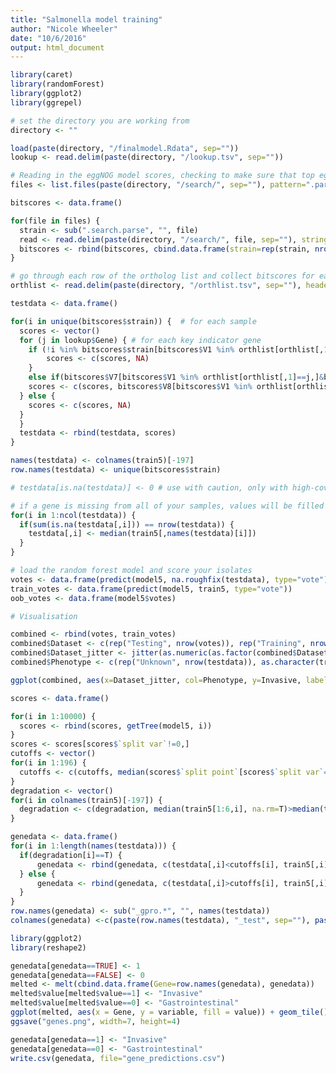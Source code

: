 ```yaml
---
title: "Salmonella model training"
author: "Nicole Wheeler"
date: "10/6/2016"
output: html_document
---
```


```r
library(caret)
library(randomForest)
library(ggplot2)
library(ggrepel)

# set the directory you are working from
directory <- ""

load(paste(directory, "/finalmodel.Rdata", sep=""))
lookup <- read.delim(paste(directory, "/lookup.tsv", sep=""))

# Reading in the eggNOG model scores, checking to make sure that top eggNOG model hit for each protein in the orthogroup is the same
files <- list.files(paste(directory, "/search/", sep=""), pattern=".parse")

bitscores <- data.frame()

for(file in files) {
  strain <- sub(".search.parse", "", file)
  read <- read.delim(paste(directory, "/search/", file, sep=""), stringsAsFactors=F, comment.char="@", header=F)
  bitscores <- rbind(bitscores, cbind.data.frame(strain=rep(strain, nrow(read)), read))
}

# go through each row of the ortholog list and collect bitscores for each gene
orthlist <- read.delim(paste(directory, "/orthlist.tsv", sep=""), header=T, stringsAsFactors=F)

testdata <- data.frame()

for(i in unique(bitscores$strain)) {  # for each sample
  scores <- vector()
  for (j in lookup$Gene) { # for each key indicator gene
    if (!i %in% bitscores$strain[bitscores$V1 %in% orthlist[orthlist[,1]==j,]]) {
        scores <- c(scores, NA)
    }
    else if(bitscores$V7[bitscores$V1 %in% orthlist[orthlist[,1]==j,]&bitscores$strain==i&bitscores$V4==lookup$Model[lookup$Gene==j]][1]<0.0001) { # if the E-value looks reasonable
    scores <- c(scores, bitscores$V8[bitscores$V1 %in% orthlist[orthlist[,1]==j,]&bitscores$strain==i&bitscores$V4==lookup$Model[lookup$Gene==j]][1])
  } else {
    scores <- c(scores, NA)
  }
  }
  testdata <- rbind(testdata, scores)
}

names(testdata) <- colnames(train5)[-197]
row.names(testdata) <- unique(bitscores$strain)

# testdata[is.na(testdata)] <- 0 # use with caution, only with high-coverage genomes

# if a gene is missing from all of your samples, values will be filled in based on the median observed in our training data
for(i in 1:ncol(testdata)) {
  if(sum(is.na(testdata[,i])) == nrow(testdata)) {
    testdata[,i] <- median(train5[,names(testdata)[i]])
  }
}

# load the random forest model and score your isolates
votes <- data.frame(predict(model5, na.roughfix(testdata), type="vote"))
train_votes <- data.frame(predict(model5, train5, type="vote"))
oob_votes <- data.frame(model5$votes)

# Visualisation

combined <- rbind(votes, train_votes)
combined$Dataset <- c(rep("Testing", nrow(votes)), rep("Training", nrow(train_votes)))
combined$Dataset_jitter <- jitter(as.numeric(as.factor(combined$Dataset)), amount=0.4)
combined$Phenotype <- c(rep("Unknown", nrow(testdata)), as.character(train5$class))

ggplot(combined, aes(x=Dataset_jitter, col=Phenotype, y=Invasive, label=row.names(combined))) + geom_point() + geom_text_repel() + coord_flip() + theme_bw() + ylim(0, 1.1) + xlab("") + ylab("Invasiveness index") + geom_hline(yintercept = 0.5)
```


```r
scores <- data.frame()

for(i in 1:10000) {
  scores <- rbind(scores, getTree(model5, i))
}
scores <- scores[scores$`split var`!=0,]
cutoffs <- vector()
for(i in 1:196) {
  cutoffs <- c(cutoffs, median(scores$`split point`[scores$`split var`==i]))
}
degradation <- vector()
for(i in colnames(train5)[-197]) {
  degradation <- c(degradation, median(train5[1:6,i], na.rm=T)>median(train5[7:15,i], na.rm=T))
}

genedata <- data.frame()
for(i in 1:length(names(testdata))) {
  if(degradation[i]==T) {
      genedata <- rbind(genedata, c(testdata[,i]<cutoffs[i], train5[,i]<cutoffs[i]))
  } else {
      genedata <- rbind(genedata, c(testdata[,i]>cutoffs[i], train5[,i]>cutoffs[i]))
  }
}
row.names(genedata) <- sub("_gpro.*", "", names(testdata))
colnames(genedata) <-c(paste(row.names(testdata), "_test", sep=""), paste(row.names(train5), "_train", sep=""))

library(ggplot2)
library(reshape2)

genedata[genedata==TRUE] <- 1
genedata[genedata==FALSE] <- 0
melted <- melt(cbind.data.frame(Gene=row.names(genedata), genedata))
melted$value[melted$value==1] <- "Invasive"
melted$value[melted$value==0] <- "Gastrointestinal"
ggplot(melted, aes(x = Gene, y = variable, fill = value)) + geom_tile() + scale_fill_manual("Prediction", values=c("black", "white")) + theme(axis.text.x=element_blank(), axis.ticks.x=element_blank())
ggsave("genes.png", width=7, height=4)

genedata[genedata==1] <- "Invasive"
genedata[genedata==0] <- "Gastrointestinal"
write.csv(genedata, file="gene_predictions.csv")
```

